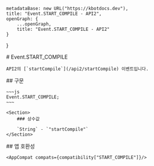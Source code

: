 
    metadataBase: new URL("https://kbotdocs.dev"),
    title: "Event.START_COMPILE - API2",
    openGraph: {
        ...openGraph,
        title: "Event.START_COMPILE - API2"
    }
}

<Section>
    # Event.START_COMPILE

    API2의 [`startCompile`](/api2/startCompile) 이벤트입니다.
</Section>
<Section>
    ## 구문

    ~~~js
    Event.START_COMPILE;
    ~~~

    <Section>
        ### 상수값

        `String` - `"startCompile"`
    </Section>
</Section>
<Section>
    ## 앱 호환성

    <AppCompat compats={compatibility["START_COMPILE"]}/>
</Section>